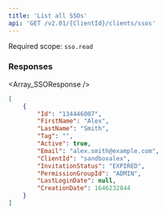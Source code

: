 ```yaml
---
title: 'List all SSOs'  
api: 'GET /v2.01/{ClientId}/clients/ssos'  
---
```



Required scope: `sso.read`
  

### Responses  

<AccordionGroup><Accordion title="200">  

<Array_SSOResponse /></Accordion></AccordionGroup>  

<ResponseExample>  

```json 200  
[
    {
        "Id": "134446007",
        "FirstName": "Alex",
        "LastName": "Smith",
        "Tag": "",
        "Active": true,
        "Email": "alex.smith@example.com",
        "ClientId": "sandboxalex",
        "InvitationStatus": "EXPIRED",
        "PermissionGroupId": "ADMIN",
        "LastLoginDate": null,
        "CreationDate": 1646232844
    }
]  
 ```  

</ResponseExample>

<RequestExample>

</RequestExample>